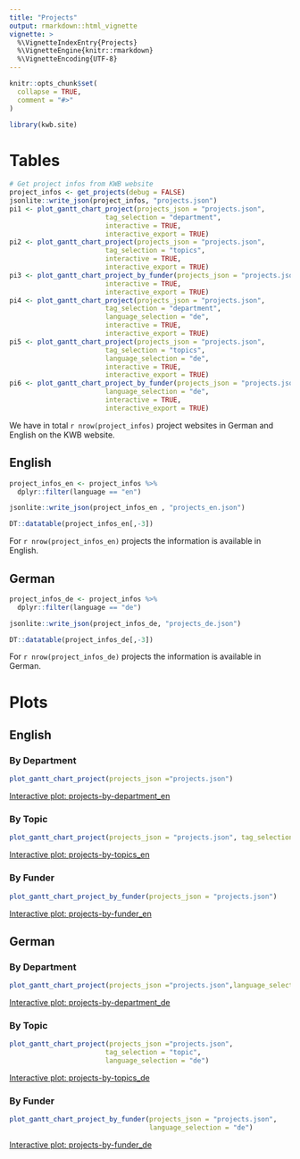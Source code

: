 ```yaml
---
title: "Projects"
output: rmarkdown::html_vignette
vignette: >
  %\VignetteIndexEntry{Projects}
  %\VignetteEngine{knitr::rmarkdown}
  %\VignetteEncoding{UTF-8}
---
```


```r
knitr::opts_chunk$set(
  collapse = TRUE,
  comment = "#>"
)
```

```r
library(kwb.site)
```


# Tables

```r
# Get project infos from KWB website
project_infos <- get_projects(debug = FALSE)
jsonlite::write_json(project_infos, "projects.json")
pi1 <- plot_gantt_chart_project(projects_json = "projects.json", 
                        tag_selection = "department", 
                        interactive = TRUE, 
                        interactive_export = TRUE)
pi2 <- plot_gantt_chart_project(projects_json = "projects.json", 
                        tag_selection = "topics", 
                        interactive = TRUE, 
                        interactive_export = TRUE)
pi3 <- plot_gantt_chart_project_by_funder(projects_json = "projects.json", 
                        interactive = TRUE, 
                        interactive_export = TRUE)
pi4 <- plot_gantt_chart_project(projects_json = "projects.json", 
                        tag_selection = "department", 
                        language_selection = "de",
                        interactive = TRUE, 
                        interactive_export = TRUE)
pi5 <- plot_gantt_chart_project(projects_json = "projects.json", 
                        tag_selection = "topics", 
                        language_selection = "de",
                        interactive = TRUE, 
                        interactive_export = TRUE)
pi6 <- plot_gantt_chart_project_by_funder(projects_json = "projects.json", 
                        language_selection = "de",                                          
                        interactive = TRUE, 
                        interactive_export = TRUE)
```

We have in total `r nrow(project_infos)` project websites in German and English 
on the KWB website.

## English

```r
project_infos_en <- project_infos %>%
  dplyr::filter(language == "en") 

jsonlite::write_json(project_infos_en , "projects_en.json")

DT::datatable(project_infos_en[,-3])

```

For `r nrow(project_infos_en)` projects the information is available in English.


## German

```r
project_infos_de <- project_infos %>%
  dplyr::filter(language == "de") 

jsonlite::write_json(project_infos_de, "projects_de.json")

DT::datatable(project_infos_de[,-3])

```

For `r nrow(project_infos_de)` projects the information is available in German.


# Plots


## English

### By Department

```r
plot_gantt_chart_project(projects_json ="projects.json")

```

[Interactive plot: projects-by-department_en](../projects-by-department_en.html)


### By Topic

```r
plot_gantt_chart_project(projects_json = "projects.json", tag_selection = "topic")
```

[Interactive plot: projects-by-topics_en](../projects-by-topics_en.html)

### By Funder

```r
plot_gantt_chart_project_by_funder(projects_json = "projects.json")
```

[Interactive plot: projects-by-funder_en](../projects-by-funder_en.html)

## German

### By Department

```r
plot_gantt_chart_project(projects_json ="projects.json",language_selection = "de")

```

[Interactive plot: projects-by-department_de](../projects-by-department_de.html)


### By Topic

```r
plot_gantt_chart_project(projects_json ="projects.json",
                        tag_selection = "topic",
                        language_selection = "de")

```

[Interactive plot: projects-by-topics_de](../projects-by-topics_de.html)

### By Funder

```r
plot_gantt_chart_project_by_funder(projects_json = "projects.json",
                                   language_selection = "de")
```

[Interactive plot: projects-by-funder_de](../projects-by-funder_de.html)

